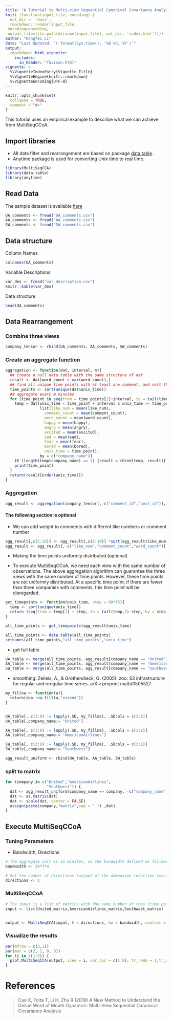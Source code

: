 ```yaml
---
title: "A Tutorial to Multi-view Sequential Canonical Covariance Analysis"
knit: (function(input_file, encoding) {
  out_dir <- 'docs';
  rmarkdown::render(input_file,
 encoding=encoding,
 output_file=file.path(dirname(input_file), out_dir, 'index.html'))})
author: "Hongfei Li"
date: "Last Updated: `r format(Sys.time(), '%B %d, %Y')`"
output: 
  rmarkdown::html_vignette:
    includes:
      in_header: "favicon.html"
vignette: >
  %\VignetteIndexEntry{Vignette Title}
  %\VignetteEngine{knitr::rmarkdown}
  %\VignetteEncoding{UTF-8}
---
```



```r
knitr::opts_chunk$set(
  collapse = TRUE,
  comment = "#>"
)
```

This tutorial uses an empirical example to describe what we can achieve from MultiSeqCCoA.

## Import libraries

* All data filter and rearrangement are based on package [data.table](https://cran.r-project.org/web/packages/data.table/data.table.pdf).
* Anytime package is used for converting Unix time to real time.

```r
library(MultiSeqCCA)
library(data.table)
library(anytime)
```

## Read Data

The sample dataset is available [here]()

```r
UA_comments <- fread("UA_comments.csv")
AA_comments <- fread("AA_comments.csv")
SW_comments <- fread("SW_comments.csv")
```

## Data structure

Column Names

```r
colnames(UA_comments)
```

Variable Descriptions

```r
var_des <- fread("var_description.csv")
knitr::kable(var_des)
```

Data structure
```r
head(UA_comments)
```

## Data Rearrangement

### Combine three views

```r
company_tensor <- rbind(UA_comments, AA_comments, SW_comments)
```


### Create an aggregate function

```r
aggregation <- function(dat, interval, m){
  ## create a null data table with the same structure of dat
  result <- dat[word_count > max(word_count),]
  ## find all unique time points with at least one comment, and sort these time points
  time_points <- sort(unique(dat$unix_time))
  ## aggregate every m minutes
  for (time_point in seq(from = time_points[1]+interval, to = tail(time_points,1) - interval, by = 60*m)){
    temp = dat[unix_time < time_point + interval & unix_time >= time_point - interval,
               list(like_num = mean(like_num),
                 comment_count = mean(comment_count),
                 word_count = mean(word_count),
                 happy = mean(happy),
                 angry = mean(angry),
                 excited = mean(excited),
                 sad = mean(sad),
                 fear = mean(fear),
                 bored = mean(bored),
                 unix_time = time_point),
               by = c("company_name")]
    if (length(temp$company_name) == 3) {result = rbind(temp, result)}
    print(time_point)
  }
  return(result[order(unix_time)])
}
```

### Aggregation

```r
agg_result <- aggregation(company_tensor[,-c("comment_id","post_id")],1800*3, 15)
```


#### The following section is optional


- We can add weight to comments with different like numbers or comment number

```r
agg_result[,c(5:10)] <- agg_result[,c(5:10)] *sqrt(agg_result$like_num + agg_result$comment_count)
agg_result <- agg_result[,-c("like_num","comment_count","word_count")]
```

- Making the time points uniformly distributed (optional)

- To execute MultiSeqCCoA, we need each view with the same number of observations. The above aggregation algorithm can guarantee the three views with the same number of time points. However, these time points are not uniformly distributed. At a specific time point, if there are fewer than three companies with comments, this time point will be disregarded.

```r
get_timepoints <- function(unix_time, step = 60*15){
  temp <- sort(unique(unix_time))
  return (seq(from = temp[1] + step, to = tail(temp,1)-step, by = step))
}

all_time_points <- get_timepoints(agg_result$unix_time)

all_time_points <- data.table(all_time_points)
setnames(all_time_points,"all_time_points","unix_time")
```

- get full table

```r
UA_table <- merge(all_time_points, agg_result[company_name == "United"],by = "unix_time", all.x = TRUE)
AA_table <- merge(all_time_points, agg_result[company_name == "AmericanAirlines"],by = "unix_time", all.x = TRUE)
SW_table <- merge(all_time_points, agg_result[company_name == "Southwest"],by = "unix_time", all.x = TRUE)
```

- smoothing: Zeileis, A., & Grothendieck, G. (2005). zoo: S3 infrastructure for regular and irregular time series. arXiv preprint math/0505527.

```r
my_fillna <- function(a){
  return(zoo::na.fill(a,"extend"))
}


UA_table[, c(3:8) := lapply(.SD, my_fillna), .SDcols = c(3:8)]
UA_table[,company_name:= "United"]

AA_table[, c(3:8) := lapply(.SD, my_fillna), .SDcols = c(3:8)]
AA_table[,company_name:= "AmericanAirlines"]

SW_table[, c(3:8) := lapply(.SD, my_fillna), .SDcols = c(3:8)]
SW_table[,company_name:= "Southwest"]

agg_result_uniform <- rbind(UA_table, AA_table, SW_table)

```


### split to matrix

```r
for (company in c("United","AmericanAirlines",
                  "Southwest")) {
  dat <- agg_result_uniform[company_name == company, -c("company_name","unix_time")]
  dat <- as.matrix(dat)
  dat <- scale(dat, center = FALSE)
  assign(paste(company,"matrix",sep = "_") ,dat)
}
```


## Execute MultiSeqCCoA

### Tuning Parameters

- Bandwidth, Directions


```r
# The aggregate unit is 15 minites, so the bandwidth defined as follows represents one week
bandwidth <- 24*7*4

# Set the number of directions (output of the dimension-reduction results) as 1
directions <- 1

```

### MultiSeqCCoA

```r
# The input is a list of matrics with the same number of rows (time points), the number of columns (variables) does not need to be the same
input <- list(United_matrix,AmericanAirlines_matrix,Southwest_matrix)


output <- MultiSeqCCA(input, K = directions, bw = bandwidth, control = list("tau" = 1e-3),initial = "PMA", maxitr = 1000, verbose = TRUE, ncore = 0)
```

### Visualize the results

```r
par(mfrow = c(3,1))
par(mar = c(2, 2, 0, 0))
for (i in c(1:3)) {
  plot.MultiSeqCCA(output, view = i, var_loc = c(1:6), tr_rank = 1,tr_weight = TRUE, type = "l", lty = 1:3, lwd = 3)
}

```









# References

> Cao X, Folta T, Li H, Zhu R (2019) A New Method to Understand the Online Word of Mouth Dynamics: Multi-View Sequential Canonical Covariance Analysis 


